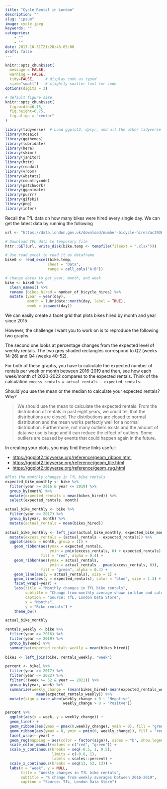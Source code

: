```yaml
---
title: "Cycle Rental in London"
description: ""
slug: "ipsum"
image: cycle.jpeg
keywords: ""
categories: 
    - ""
    - ""
date: 2017-10-31T21:28:43-05:00
draft: false
---
```

```r
knitr::opts_chunk$set(
  message = FALSE, 
  warning = FALSE, 
  tidy=FALSE,     # display code as typed
  size="small")   # slightly smaller font for code
options(digits = 3)

# default figure size
knitr::opts_chunk$set(
  fig.width=6.75, 
  fig.height=6.75,
  fig.align = "center"
)
```

```r
library(tidyverse)  # Load ggplot2, dplyr, and all the other tidyverse packages
library(mosaic)
library(ggthemes)
library(lubridate)
library(here)
library(skimr)
library(janitor)
library(httr)
library(readxl)
library(vroom)
library(wbstats)
library(countrycode)
library(patchwork)
library(gganimate)
library(purrr)
library(gifski)
library(png)
library(infer)
```

Recall the TfL data on how many bikes were hired every single day. We
can get the latest data by running the following

```r
url <- "https://data.london.gov.uk/download/number-bicycle-hires/ac29363e-e0cb-47cc-a97a-e216d900a6b0/tfl-daily-cycle-hires.xlsx"

# Download TFL data to temporary file
httr::GET(url, write_disk(bike.temp <- tempfile(fileext = ".xlsx")))

# Use read_excel to read it as dataframe
bike0 <- read_excel(bike.temp,
                   sheet = "Data",
                   range = cell_cols("A:B"))

# change dates to get year, month, and week
bike <- bike0 %>% 
  clean_names() %>% 
  rename (bikes_hired = number_of_bicycle_hires) %>% 
  mutate (year = year(day),
          month = lubridate::month(day, label = TRUE),
          week = isoweek(day))
```

We can easily create a facet grid that plots bikes hired by month and
year since 2015

However, the challenge I want you to work on is to reproduce the
following two graphs.

The second one looks at percentage changes from the expected level of
weekly rentals. The two grey shaded rectangles correspond to Q2 (weeks
14-26) and Q4 (weeks 40-52).

For both of these graphs, you have to calculate the expected number of
rentals per week or month between 2016-2019 and then, see how each
week/month of 2020-2022 compares to the expected rentals. Think of the
calculation `excess_rentals = actual_rentals - expected_rentals`.

Should you use the mean or the median to calculate your expected
rentals? Why?

> We should use the mean to calculate the expected rentals. 
> From the distribution of rentals in past eight years, we could tell that the 
> distributions are closed. The distributions are closed to normal distribution 
> and the mean works perfectly well for a normal distribution. Furthermore, not 
> many outliers exists and the amount of data we use is huge and it can reduce 
> the effect of outliers. Some outliers are caused by events that could happen 
> again in the future. 

In creating your plots, you may find these links useful:

-   <https://ggplot2.tidyverse.org/reference/geom_ribbon.html>
-   <https://ggplot2.tidyverse.org/reference/geom_tile.html>
-   <https://ggplot2.tidyverse.org/reference/geom_rug.html>

```r
#Plot the monthly changes in TfL bike rentals
expected_bike_monthly <- bike %>%
  filter(year >= 2016 & year <= 2019) %>%
  group_by(month) %>%
  mutate(expected_rentals = mean(bikes_hired)) %>%
  select(expected_rentals, month)

actual_bike_monthly <- bike %>%
  filter(year >= 2017) %>%
  group_by(year, month) %>%
  mutate(actual_rentals = mean(bikes_hired))
  
actual_bike_monthly <- left_join(actual_bike_monthly, expected_bike_monthly, by = "month") %>%
  mutate(excess_rentals = (actual_rentals - expected_rentals)) %>%
  ggplot(aes(x = month, group = 1)) +
    geom_ribbon(aes(ymax = expected_rentals, 
                    ymin = pmin(excess_rentals, 0) + expected_rentals), 
                fill = "red", alpha = 0.4) +
    geom_ribbon(aes(ymax = actual_rentals, 
                    ymin = actual_rentals - pmax(excess_rentals, 0)),
                fill = "green", alpha = 0.4) +
    geom_line(aes(y = actual_rentals), size = 1) +
    geom_line(aes(y = expected_rentals), color = "blue", size = 1.3) +
    facet_wrap(~year) +
    labs(title = "Monthly changes in TfL bike rentals",
         subtitle = "Change from monthly average shown in blue and calculated between 2016-2019",
         caption = "Source: TfL, London Data Store",
         x = "Months",
         y = "Bike rentals") +
    theme_bw()

actual_bike_monthly
```
```r
rentals_weekly <- bike %>% 
  filter(year >= 2016) %>% 
  filter(year <= 2019) %>% 
  group_by(week) %>% 
  summarise(expected_rentals_weekly = mean(bikes_hired))
  
bike1 <- left_join(bike, rentals_weekly, "week")

percent <- bike1 %>% 
  filter(year >= 2017) %>% 
  filter(year <= 2022) %>% 
  filter(!(week >= 52 & year == 2022)) %>% 
  group_by(year, week) %>% 
  summarize(weekly_change = (mean(bikes_hired)-mean(expected_rentals_weekly))/
              mean(expected_rentals_weekly)) %>% 
  mutate(sign = case_when(weekly_change < 0 ~ "Negative",
                          weekly_change > 0 ~ "Positve"))

percent %>% 
  ggplot(aes(x = week, y = weekly_change)) +
  geom_line() +
  geom_ribbon(aes(ymax = pmax(0,weekly_change), ymin = 0), fill = "green", alpha = 0.2) +
  geom_ribbon(aes(ymax = 0, ymin = pmin(0, weekly_change)), fill = "red", alpha = 0.2) +
  facet_wrap(~ year) +
  geom_rug(mapping = aes(color = factor(sign)), sides = "b", show.legend = FALSE) +
  scale_color_manual(values = c("red", "green")) +
  scale_y_continuous(breaks = seq(-0.5, 1, 0.5),
                     limits = c(-0.6, 1),
                     labels = scales::percent) +
  scale_x_continuous(breaks = seq(13, 53, 13)) +
  labs(x = "week", y = NULL,
       title = "Weekly changes in TfL bike rentals",
       subtitle = "% change from weekly averages between 2016-2019",
       caption = "Source: TfL, London Data Store")
  
```
